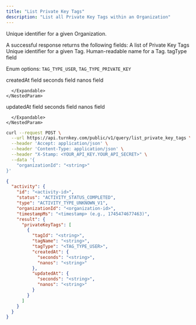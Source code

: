 ```yaml
---
title: "List Private Key Tags"
description: "List all Private Key Tags within an Organization"
---
```



<EndpointPath type="query" path="list_private_key_tags" />

<Authorizations />

<H3Bordered text="Body" />

<ParamField body="organizationId" type="string" required={true}>

Unique identifier for a given Organization.
</ParamField>


<H3Bordered text="Response" />
A successful response returns the following fields:

<ResponseField name="privateKeyTags" type="array" required={true}>
  A list of Private Key Tags
  <Expandable title="privateKeyTags details">
    <NestedParam parentKey="privateKeyTags" childKey="tagId" type="string" required={true}>
Unique identifier for a given Tag.
</NestedParam>
<NestedParam parentKey="privateKeyTags" childKey="tagName" type="string" required={true}>
Human-readable name for a Tag.
</NestedParam>
<NestedParam parentKey="privateKeyTags" childKey="tagType" type="enum" required={true}>
tagType field
  
Enum options: `TAG_TYPE_USER`, `TAG_TYPE_PRIVATE_KEY`

</NestedParam>
<NestedParam parentKey="privateKeyTags" childKey="createdAt" type="object" required={true}>
      createdAt field
      <Expandable title="createdAt details">
        <NestedParam parentKey="privateKeyTags.createdAt" childKey="seconds" type="string" required={true}>
seconds field
</NestedParam>
<NestedParam parentKey="privateKeyTags.createdAt" childKey="nanos" type="string" required={true}>
nanos field
</NestedParam>

      </Expandable>
    </NestedParam>
<NestedParam parentKey="privateKeyTags" childKey="updatedAt" type="object" required={true}>
      updatedAt field
      <Expandable title="updatedAt details">
        <NestedParam parentKey="privateKeyTags.updatedAt" childKey="seconds" type="string" required={true}>
seconds field
</NestedParam>
<NestedParam parentKey="privateKeyTags.updatedAt" childKey="nanos" type="string" required={true}>
nanos field
</NestedParam>

      </Expandable>
    </NestedParam>

  </Expandable>
</ResponseField>

<RequestExample>

```bash cURL
curl --request POST \
  --url https://api.turnkey.com/public/v1/query/list_private_key_tags \
  --header 'Accept: application/json' \
  --header 'Content-Type: application/json' \
  --header "X-Stamp: <YOUR_API_KEY.YOUR_API_SECRET>" \
  --data '{
    "organizationId": "<string>"
}'
```

</RequestExample>

<ResponseExample>

```json 200
{
  "activity": {
    "id": "<activity-id>",
    "status": "ACTIVITY_STATUS_COMPLETED",
    "type": "ACTIVITY_TYPE_UNKNOWN_V1",
    "organizationId": "<organization-id>",
    "timestampMs": "<timestamp> (e.g., 1745474677463)",
    "result": {
      "privateKeyTags": [
        {
          "tagId": "<string>",
          "tagName": "<string>",
          "tagType": "<TAG_TYPE_USER>",
          "createdAt": {
            "seconds": "<string>",
            "nanos": "<string>"
          },
          "updatedAt": {
            "seconds": "<string>",
            "nanos": "<string>"
          }
        }
      ]
    }
  }
}
```

</ResponseExample>

